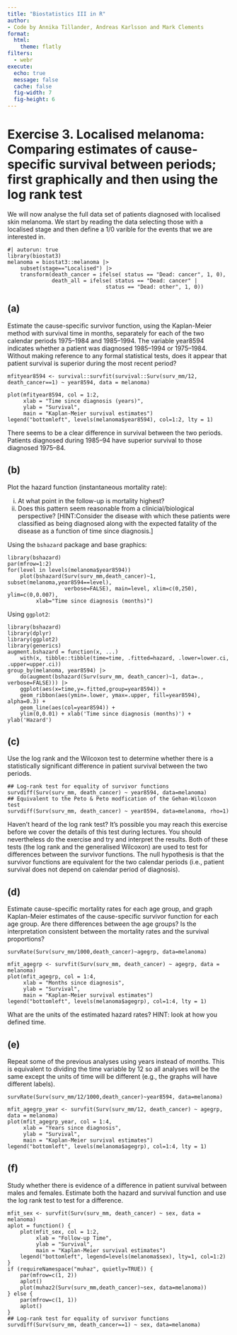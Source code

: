 ```yaml
---
title: "Biostatistics III in R"
author:
- Code by Annika Tillander, Andreas Karlsson and Mark Clements
format:
  html:
    theme: flatly
filters:
  - webr
execute:
  echo: true
  message: false
  cache: false
  fig-width: 7
  fig-height: 6
---
```


# Exercise 3. Localised melanoma: Comparing estimates of cause-specific survival between periods; first graphically and then using the log rank test #

We will now analyse the full data set of patients diagnosed with localised skin melanoma. We start by reading the data selecting those with a localised stage and then define a 1/0 varible for the events that we are interested in.

```webr-r
#| autorun: true
library(biostat3)
melanoma = biostat3::melanoma |>
    subset(stage=="Localised") |> 
    transform(death_cancer = ifelse( status == "Dead: cancer", 1, 0),
              death_all = ifelse( status == "Dead: cancer" |
                               status == "Dead: other", 1, 0))
```


## (a) ##

Estimate the cause-specific survivor function, using the Kaplan-Meier method with survival time in months, separately for each of the two calendar periods 1975–1984 and 1985–1994. The variable year8594 indicates whether a patient was diagnosed 1985–1994 or 1975–1984. Without making reference to any formal statistical tests, does it appear that patient survival is superior during the most recent period?

```webr-r
mfityear8594 <- survival::survfit(survival::Surv(surv_mm/12, death_cancer==1) ~ year8594, data = melanoma)

plot(mfityear8594, col = 1:2,
     xlab = "Time since diagnosis (years)",
     ylab = "Survival",
     main = "Kaplan-Meier survival estimates")
legend("bottomleft", levels(melanoma$year8594), col=1:2, lty = 1)
```

There seems to be a clear difference in survival between the
two periods. Patients diagnosed during 1985–94 have superior
survival to those diagnosed 1975–84.

## (b) ##

Plot the hazard function (instantaneous mortality rate):

i.  At what point in the follow-up is mortality highest?
ii. Does this pattern seem reasonable from a clinicial/biological perspective? [HINT:Consider the disease with       which these patients were classified as being diagnosed along with the expected fatality of the disease as       a function of time since diagnosis.]

Using the `bshazard` package and base graphics:

```webr-r
library(bshazard)
par(mfrow=1:2)
for(level in levels(melanoma$year8594))
    plot(bshazard(Surv(surv_mm,death_cancer)~1, subset(melanoma,year8594==level),
                  verbose=FALSE), main=level, xlim=c(0,250), ylim=c(0,0.007),
         xlab="Time since diagnosis (months)")
```

Using `ggplot2`:

```webr-r
library(bshazard)
library(dplyr)
library(ggplot2)
library(generics)
augment.bshazard = function(x, ...)
    with(x, tibble::tibble(time=time, .fitted=hazard, .lower=lower.ci, .upper=upper.ci))
group_by(melanoma, year8594) |> 
    do(augment(bshazard(Surv(surv_mm, death_cancer)~1, data=., verbose=FALSE))) |>
    ggplot(aes(x=time,y=.fitted,group=year8594)) + 
    geom_ribbon(aes(ymin=.lower, ymax=.upper, fill=year8594), alpha=0.3) +
    geom_line(aes(col=year8594)) +
    ylim(0,0.01) + xlab('Time since diagnosis (months)') + ylab('Hazard')
```

## (c) ##

Use the log rank and the Wilcoxon test to determine whether there is a statistically significant difference in patient survival between the two periods.

```webr-r
## Log-rank test for equality of survivor functions
survdiff(Surv(surv_mm, death_cancer) ~ year8594, data=melanoma)
## Equivalent to the Peto & Peto modfication of the Gehan-Wilcoxon test
survdiff(Surv(surv_mm, death_cancer) ~ year8594, data=melanoma, rho=1)
```

Haven’t heard of the log rank test? It’s possible you may reach this exercise before we cover the details of this test during lectures. You should nevertheless do the exercise and try and interpret the results. Both of these tests (the log rank and the generalised Wilcoxon) are used to test for differences between the survivor functions. The null hypothesis is that the survivor functions are equivalent for the two calendar periods (i.e., patient survival does not depend on calendar period of diagnosis).


## (d) ##

Estimate cause-specific mortality rates for each age group, and graph Kaplan-Meier estimates of the cause-specific survivor function for each age group. Are there differences between the age groups? Is the interpretation consistent between the mortality rates and the survival proportions?

```webr-r
survRate(Surv(surv_mm/1000,death_cancer)~agegrp, data=melanoma)
```

```webr-r
mfit_agegrp <- survfit(Surv(surv_mm, death_cancer) ~ agegrp, data = melanoma)
plot(mfit_agegrp, col = 1:4,
     xlab = "Months since diagnosis",
     ylab = "Survival",
     main = "Kaplan-Meier survival estimates")
legend("bottomleft", levels(melanoma$agegrp), col=1:4, lty = 1)
```

What are the units of the estimated hazard rates? HINT: look at how you defined time.

## (e) ##

Repeat some of the previous analyses using years instead of months. This is equivalent to dividing the time variable by 12 so all analyses will be the same except the units of time will be different (e.g., the graphs will have different labels).

```webr-r
survRate(Surv(surv_mm/12/1000,death_cancer)~year8594, data=melanoma)

mfit_agegrp_year <- survfit(Surv(surv_mm/12, death_cancer) ~ agegrp, data = melanoma)
plot(mfit_agegrp_year, col = 1:4,
     xlab = "Years since diagnosis",
     ylab = "Survival",
     main = "Kaplan-Meier survival estimates")
legend("bottomleft", levels(melanoma$agegrp), col=1:4, lty = 1)
```

## (f) ##

Study whether there is evidence of a difference in patient survival between males and females. Estimate both the hazard and survival function and use the log rank test to test for a difference.

```webr-r
mfit_sex <- survfit(Surv(surv_mm, death_cancer) ~ sex, data = melanoma)
aplot = function() {
    plot(mfit_sex, col = 1:2,
         xlab = "Follow-up Time",
         ylab = "Survival",
         main = "Kaplan-Meier survival estimates")
    legend("bottomleft", legend=levels(melanoma$sex), lty=1, col=1:2)
}
if (requireNamespace("muhaz", quietly=TRUE)) {
    par(mfrow=c(1, 2))
    aplot()
    plot(muhaz2(Surv(surv_mm,death_cancer)~sex, data=melanoma))
} else {
    par(mfrow=c(1, 1))
    aplot()
}
## Log-rank test for equality of survivor functions
survdiff(Surv(surv_mm, death_cancer==1) ~ sex, data=melanoma)
```
